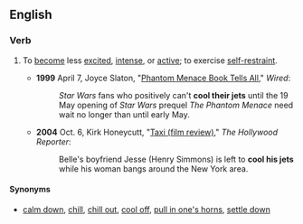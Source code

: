==English==

===Verb===
{{head|en|verb|head=[[cool]] [[one's]] [[jet]]s}}

# {{context|idiomatic|lang=en}} To [[become]] less [[excited]], [[intense]], or [[active]]; to exercise [[self-restraint]].
#* '''1999''' April 7, Joyce Slaton, "[http://www.wired.com/culture/lifestyle/news/1999/04/18983 Phantom Menace Book Tells All]," ''Wired'':
#*: ''Star Wars'' fans who positively can't '''cool their jets''' until the 19 May opening of ''Star Wars'' prequel ''The Phantom Menace'' need wait no longer than until early May.
#* '''2004''' Oct. 6, Kirk Honeycutt, "[http://www.hollywoodreporter.com/hr/imdb/reviews/article_display.jsp?rid=1000653786&vnu_special_account_code=thrsiteimdbpro Taxi (film review)]," ''The Hollywood Reporter'':
#*: Belle's boyfriend Jesse (Henry Simmons) is left to '''cool his jets''' while his woman bangs around the New York area.

====Synonyms====
* [[calm down]], [[chill]], [[chill out]], [[cool off]], [[pull in one's horns]], [[settle down]]